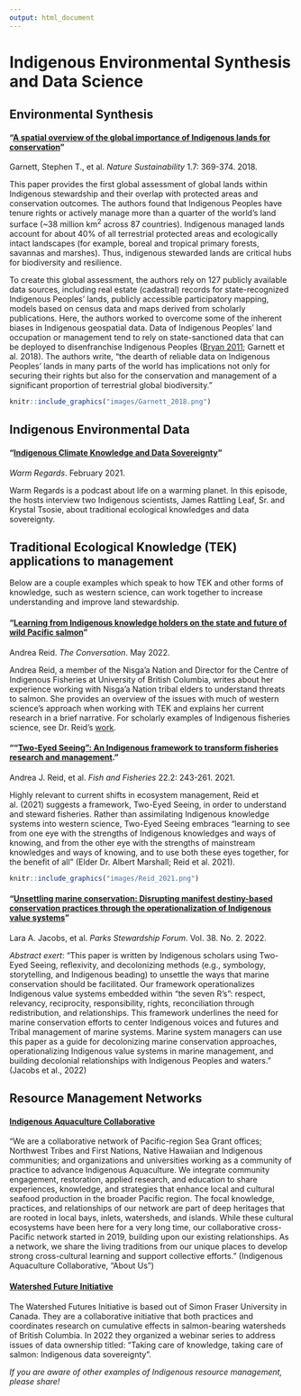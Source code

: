```yaml
---
output: html_document
---
```


# Indigenous Environmental Synthesis and Data Science

## Environmental Synthesis
#### "[A spatial overview of the global importance of Indigenous lands for conservation](https://www.nature.com/articles/s41893-018-0100-6?ss_source=sscampaigns&ss_campaign_id=5c424fe9d20e280001eb02bf&ss_email_id=5c5cf4c39bca21000175c9fd&ss_campaign_name=Introducing+the+Interfaith+Rainforest+Initiative&ss_campaign_sent_date=2019-02-08T03:17:24Z)" {-}
Garnett, Stephen T., et al. *Nature Sustainability* 1.7: 369-374. 2018. 

This paper provides the first global assessment of global lands within Indigenous stewardship and their overlap with protected areas and conservation outcomes. The authors found that Indigenous Peoples have tenure rights or actively manage more than a quarter of the world's land surface (~38 million km^2^ across 87 countries). Indigenous managed lands account for about 40% of all terrestrial protected areas and ecologically intact landscapes (for example, boreal and tropical primary forests, savannas and marshes). Thus, indigenous stewarded lands are critical hubs for biodiversity and resilience. 

To create this global assessment, the authors rely on 127 publicly available data sources, including real estate (cadastral) records for state-recognized Indigenous Peoples’ lands, publicly accessible participatory mapping, models based on census data and maps derived from scholarly publications. Here, the authors worked to overcome some of the inherent biases in Indigenous geospatial data. Data of Indigenous Peoples’ land occupation or management tend to rely on state-sanctioned data that can be deployed to disenfranchise Indigenous Peoples ([Bryan 2011](https://www.sciencedirect.com/science/article/pii/S0016718510001090?via%3Dihub); Garnett et al. 2018). The authors write, "the dearth of reliable data on Indigenous Peoples’ lands in many parts of the world has implications not only for securing their rights but also for the conservation and management of a significant proportion of terrestrial global biodiversity."

```r

knitr::include_graphics("images/Garnett_2018.png")


```


## Indigenous Environmental Data
#### "[Indigenous Climate Knowledge and Data Sovereignty](https://open.spotify.com/episode/4Gdp1RSChCPM0qftRun3DD?si=pcVeYiwwQIWnlKynt4-ADQ)" {-}
*Warm Regards*.  February 2021.

Warm Regards is a podcast about life on a warming planet. In this episode, the hosts interview two Indigenous scientists, James Rattling Leaf, Sr. and Krystal Tsosie, about traditional ecological knowledges and data sovereignty.
 
## Traditional Ecological Knowledge (TEK) applications to management 
Below are a couple examples which speak to how TEK and other forms of knowledge, such as western science, can work together to increase understanding and improve land stewardship.

#### "[Learning from Indigenous knowledge holders on the state and future of wild Pacific salmon](https://theconversation.com/learning-from-indigenous-knowledge-holders-on-the-state-and-future-of-wild-pacific-salmon-182411)" {-}
Andrea Reid. *The Conversation*. May 2022. 

Andrea Reid, a member of the Nisga'a Nation and Director for the Centre of Indigenous Fisheries at University of British Columbia, writes about her experience working with Nisga'a Nation tribal elders to understand threats to salmon. She provides an overview of the issues with much of western science's approach when working with TEK and explains her current research in a brief narrative. For scholarly examples of Indigenous fisheries science, see Dr. Reid's [work](https://scholar.google.com/citations?hl=en&user=WWdYxJgAAAAJ).

#### "“[Two‐Eyed Seeing”: An Indigenous framework to transform fisheries research and management](https://onlinelibrary.wiley.com/doi/full/10.1111/faf.12516)." {-}
Andrea J. Reid, et al. *Fish and Fisheries* 22.2: 243-261. 2021.

Highly relevant to current shifts in ecosystem management, Reid et al. (2021) suggests a framework, Two-Eyed Seeing, in order to understand and steward fisheries. Rather than assimilating Indigenous knowledge systems into western science, Two-Eyed Seeing embraces "learning to see from one eye with the strengths of Indigenous knowledges and ways of knowing, and from the other eye with the strengths of mainstream knowledges and ways of knowing, and to use both these eyes together, for the benefit of all” (Elder Dr. Albert Marshall; Reid et al. 2021).
```r

knitr::include_graphics("images/Reid_2021.png")


```

#### "[Unsettling marine conservation: Disrupting manifest destiny-based conservation practices through the operationalization of Indigenous value systems]((https://escholarship.org/uc/item/3sm1f1vq))" {-}
Lara A. Jacobs, et al. *Parks Stewardship Forum*. Vol. 38. No. 2. 2022. 

*Abstract exert*: "This paper is written by Indigenous scholars using Two-Eyed Seeing, reflexivity, and decolonizing methods (e.g., symbology, storytelling, and Indigenous beading) to unsettle the ways that marine conservation should be facilitated. Our framework operationalizes Indigenous value systems embedded within “the seven R’s”: respect, relevancy, reciprocity, responsibility, rights, reconciliation through redistribution, and relationships. This framework underlines the need for marine conservation efforts to center Indigenous voices and futures and Tribal management of marine systems. Marine system managers can use this paper as a guide for decolonizing marine conservation approaches, operationalizing Indigenous value systems in marine management, and building decolonial relationships with Indigenous Peoples and waters." (Jacobs et al., 2022)

## Resource Management Networks
#### [Indigenous Aquaculture Collaborative](https://indigenousaquaculture.org/) {-}
"We are a collaborative network of Pacific-region Sea Grant offices; Northwest Tribes and First Nations, Native Hawaiian and Indigenous communities; and organizations and universities working as a community of practice to advance Indigenous Aquaculture. We integrate community engagement, restoration, applied research, and education to share experiences, knowledge, and strategies that enhance local and cultural seafood production in the broader Pacific region. The focal knowledge, practices, and relationships of our network are part of deep heritages that are rooted in local bays, inlets, watersheds, and islands. While these cultural ecosystems have been here for a very long time, our collaborative cross-Pacific network started in 2019, building upon our existing relationships. As a network, we share the living traditions from our unique places to develop strong cross-cultural learning and support collective efforts." (Indigenous Aquaculture Collaborative, "About Us")

#### [Watershed Future Initiative](https://www.watershedfuturesinitiative.com/) {-}
The Watershed Futures Initiative is based out of Simon Fraser University in Canada. They are a collaborative initiative that both practices and coordinates research on cumulative effects in salmon-bearing watersheds of British Columbia. In 2022 they organized a webinar series to address issues of data ownership titled: "Taking care of knowledge, taking care of salmon: Indigenous data sovereignty".

*If you are aware of other examples of Indigenous resource management, please share!*

